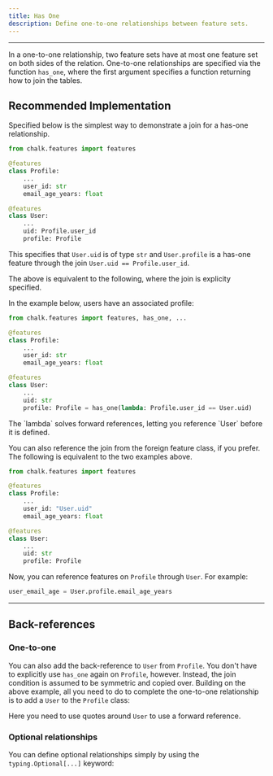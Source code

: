 ```yaml
---
title: Has One
description: Define one-to-one relationships between feature sets.
---
```



---

In a one-to-one relationship, two feature sets have at most one
feature set on both sides of the relation.
One-to-one relationships are specified via the function
`has_one`, where the first argument specifies a function returning
how to join the tables.

## Recommended Implementation

Specified below is the simplest way to demonstrate a join for a has-one relationship.

```py
from chalk.features import features

@features
class Profile:
    ...
    user_id: str
    email_age_years: float

@features
class User:
    ...
    uid: Profile.user_id
    profile: Profile
```

This specifies that `User.uid` is of type `str` and `User.profile` is a has-one feature
through the join `User.uid == Profile.user_id`.

The above is equivalent to the following, where the join is explicity specified.

In the example below, users have an associated profile:

```py
from chalk.features import features, has_one, ...

@features
class Profile:
    ...
    user_id: str
    email_age_years: float

@features
class User:
    ...
    uid: str
    profile: Profile = has_one(lambda: Profile.user_id == User.uid)
```

<TipInfo>
  The `lambda` solves forward references, letting you reference `User` before it is defined.
</TipInfo>

You can also reference the join from the foreign feature class, if you prefer.
The following is equivalent to the two examples above.

```py
from chalk.features import features

@features
class Profile:
    ...
    user_id: "User.uid"
    email_age_years: float

@features
class User:
    ...
    uid: str
    profile: Profile
```

Now, you can reference features on `Profile` through `User`. For example:

```py
user_email_age = User.profile.email_age_years
```

---

## Back-references

### One-to-one

You can also add the back-reference to `User` from `Profile`.
You don't have to explicitly use `has_one` again on `Profile`, however.
Instead, the join condition is assumed to be symmetric and copied over.
Building on the above example, all you need to do
to complete the one-to-one relationship is to add a `User` to
the `Profile` class:

<PyDiffEditor html={oneToOneDiff} />

<TipInfo>Here you need to use quotes around `User` to use a forward reference.</TipInfo>

### Optional relationships

You can define optional relationships simply by
using the `typing.Optional[...]` keyword:

<PyDiffEditor html={hasOneOptionalDiff} />
